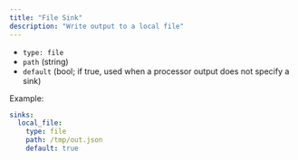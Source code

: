 ```yaml
---
title: "File Sink"
description: "Write output to a local file"
---
```


- `type: file`
- `path` (string)
- `default` (bool; if true, used when a processor output does not specify a sink)

Example:
```yaml tangent.yaml
sinks:
  local_file:
    type: file
    path: /tmp/out.json
    default: true
```